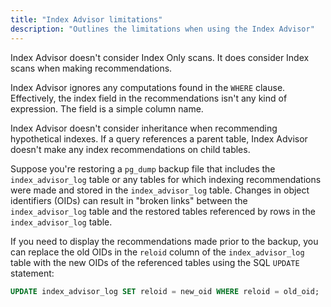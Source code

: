 ```yaml
---
title: "Index Advisor limitations"
description: "Outlines the limitations when using the Index Advisor"
---
```


<div id="index_advisor_limitations" class="registered_link"></div>

Index Advisor doesn't consider Index Only scans. It does consider Index scans when making recommendations.

Index Advisor ignores any computations found in the `WHERE` clause. Effectively, the index field in the recommendations isn't any kind of expression. The field is a simple column name.

Index Advisor doesn't consider inheritance when recommending hypothetical indexes. If a query references a parent table, Index Advisor doesn't make any index recommendations on child tables.

Suppose you're restoring a `pg_dump` backup file that includes the `index_advisor_log` table or any tables for which indexing recommendations were made and stored in the `index_advisor_log` table. Changes in object identifiers (OIDs) can result in "broken links" between the `index_advisor_log` table and the restored tables referenced by rows in the `index_advisor_log` table.

If you need to display the recommendations made prior to the backup, you can replace the old OIDs in the `reloid` column of the `index_advisor_log` table with the new OIDs of the referenced tables using the SQL `UPDATE` statement:

```sql
UPDATE index_advisor_log SET reloid = new_oid WHERE reloid = old_oid;
```
